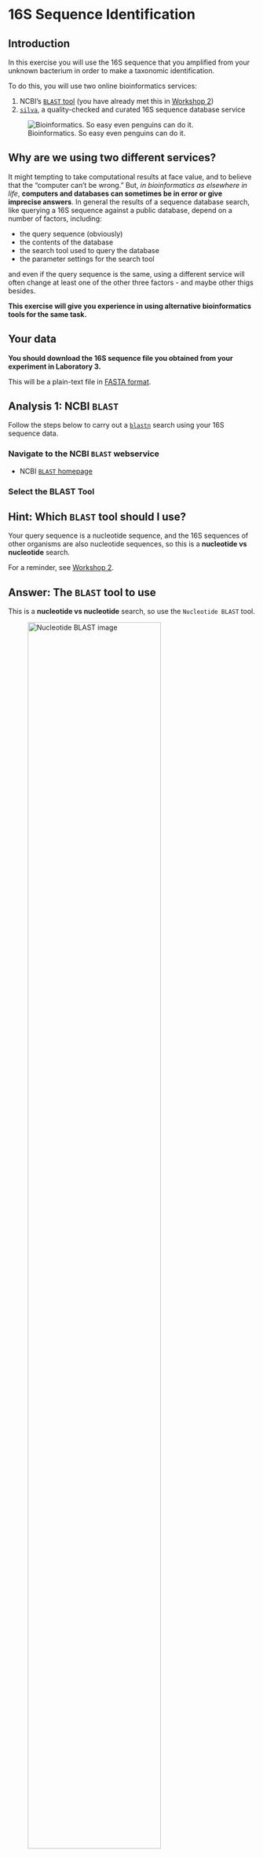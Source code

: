 # 16S Sequence Identification

## Introduction

In this exercise you will use the 16S sequence that you amplified from your unknown bacterium in order to make a taxonomic identification.

To do this, you will use two online bioinformatics services:

1. NCBI's [`BLAST` tool](https://blast.ncbi.nlm.nih.gov/Blast.cgi) (you have already met this in [Workshop 2](https://sipbs-compbiol.github.io/BM214-Workshop-2/scenario-1.html))
2. [`silva`](https://www.arb-silva.de/), a quality-checked and curated 16S sequence database service

![Bioinformatics. So easy even penguins can do it.](assets/images/penguin_sequence_search.jpg){#fig-penguin-bioinformatics}

::: { .callout-caution collapse="true"}
## Why are we using two different services?

It might tempting to take computational results at face value, and to believe that the "computer can't be wrong." But, _in bioinformatics as elsewhere in life_, **computers and databases can sometimes be in error or give imprecise answers**. In general the results of a sequence database search, like querying a 16S sequence against a public database, depend on a number of factors, including:

- the query sequence (obviously)
- the contents of the database
- the search tool used to query the database
- the parameter settings for the search tool

and even if the query sequence is the same, using a different service will often change at least one of the other three factors - and maybe other thigs besides.

**This exercise will give you experience in using alternative bioinformatics tools for the same task.**
:::

## Your data

::: { .callout-important }
**You should download the 16S sequence file you obtained from your experiment in Laboratory 3.**

This will be a plain-text file in [FASTA format](glossary.qmd#fasta-format).
:::

## Analysis 1: NCBI `BLAST`

Follow the steps below to carry out a [`blastn`](glossary.qmd#blastn) search using your 16S sequence data.

### Navigate to the NCBI `BLAST` webservice

- NCBI [`BLAST` homepage](https://blast.ncbi.nlm.nih.gov/Blast.cgi)

### Select the BLAST Tool

::: { .callout-tip collapse="true"}
## Hint: Which `BLAST` tool should I use?

Your query sequence is a nucleotide sequence, and the 16S sequences of other organisms are also nucleotide sequences, so this is a **nucleotide vs nucleotide** search.

For a reminder, see [Workshop 2](https://sipbs-compbiol.github.io/BM214-Workshop-2/blast.html).
:::

::: { .callout-warning collapse="true"}
## Answer: The `BLAST` tool to use

This is a **nucleotide vs nucleotide** search, so use the `Nucleotide BLAST` tool.

![Nucleotide BLAST image](assets/images/nucleutide-blast-cover.png){#fig-nucleotide-blast-cover width="80%"}
:::

### Enter the query sequence

::: { .callout-warning collapse="true"}
## Answer: Entering the query sequence

**You can enter the query sequence in either of two ways.**

1. Open your 16S sequence file in a text editor, copy the data, and paste the data into the `Enter Query Sequence` field.

![Query sequence pasted into the query field](assets/images/scenario-1-query.png){#fig-scenario-1-query width="80%"}

2. Click on the `Browse…` button to open a file selection dialogue box, then select your 16S sequence file. The uploaded file's name will then be visible next to the `Browse…` button.

![Query sequence uploaded as a file. Note the filename next to the `Browse…` button](assets/images/blastn_with_filename.png){#fig-blastn-filename width="80%"}

:::

### Set appropriate parameter choices

::: { .callout-tip collapse="true"}
## Hint: Which database should I use?

The NCBI `BLAST` webservice provides specialised databases for common, well-defined search tasks.

You have a well-defined set of target sequences that you want to compare your query with: **they are all 16S sequences.** Can you see a database on the search page that might be suitable?
:::

::: { .callout-warning collapse="true"}
## Answer: Which database to use

The NCBI `BLAST` webservice provides specialised databases for common, well-defined search tasks, including searching for 16S or ITS (Internally-Transcribed Spacer) sequences when identifying unknown microorganisms.

**Select the `rRNA/ITS databases` radio button, and ensure that the "Bacteria and Archaea" database is selected.**

![NCBI BLAST 16S database choice](assets/images/scenario-1-database.png){#fig-scenario-1-database width="80%"}
:::

### Run the `BLAST` search

::: { .callout-warning collapse="true"}
## Answer: Running the `BLAST` search

Click on the `BLAST` button.

![NCBI `BLAST` button](assets/images/ncbi-blast-button.png){#fig-scenario-1-button-1 width="80%"}
:::

### Interpret the `BLAST` report (**MyPlace Questions**)

It is common for 16S rDNA sequences to match many other bacterial sequences in the database. However, by identifying those most closely-related to the query sequence, you should be able to establish a likely identity for this organism.

::: { .callout-important }
**Please answer the questions below in the formative quiz on MyPlace**

- [MyPlace formative quiz]({{< var myplace.quiz1 >}})

Clicking on the green box should give you a hint to the answer, or where to find it.
:::

::: { .callout-tip collapse="true"}
## What is the accession number of the best match to your query?

Check the `Accession` column under "Sequences producing significant alignments" in the report's `Descriptions` tab.
:::

::: { .callout-tip collapse="true"}
## What organism is the best match to your query?

Check the `Description` column under "Sequences producing significant alignments" in the report's `Descriptions` tab.
:::

::: { .callout-tip collapse="true"}
## What is the total score for the best matching alignment?

Check the `Total Score` column under "Sequences producing significant alignments" in the report's `Descriptions` tab.
:::

::: { .callout-tip collapse="true"}
## What is the query coverage against the best matching alignment?

Check the `Query Cover` column under "Sequences producing significant alignments" in the report's `Descriptions` tab.
:::

::: { .callout-tip collapse="true"}
## What is the alignment percentage identity for the best matching alignment?

Check the `Per. Ident` column under "Sequences producing significant alignments" in the report's `Descriptions` tab.
:::

## Analysis 2: `silva`

[`silva`](https://www.arb-silva.de/) is a curated, quality-checked database of rRNA sequence data that has been run by the [Liebniz Institute DSMZ German Collection of Microorganisms and Cell Cultures](https://www.dsmz.de/) for about two decades. The `silva` site provides a number of online tools and services, including the [ACT](https://www.arb-silva.de/aligner) service that enables users to search the database with their own rRNA sequences to find the best matches and identify their organism.

- [`silva` rRNA database project](https://www.arb-silva.de/)
- [`silva` Alignment, Classification, and Tree (ACT) webservice](https://www.arb-silva.de/aligner)
- [ACT online tutorial](https://www.arb-silva.de/documentation/act-tutorial/)

### Navigate to the `silva` webservice

- [`silva` ACT](https://www.arb-silva.de/aligner) (Alignment, Classification, and Tree) service

![The `silva` ACT landing page](assets/images/01-silva.png){#fig-silva-01 width=80%}

### Enter the query sequence

::: { .callout-warning collapse="true"}
## Answer: Entering the query sequence

**You can enter the query sequence in either of two ways.**

1. Open your 16S sequence file in a text editor, copy the data, and paste the data into the `Input data` field (where it says "Paste your FASTA sequence here").

![`silva` landing page with sequence pasted into the `Input data` field](assets/images/02-silva.png){#fig-silva-02 width=80%}

2. Click on the `Select file` button to open a file selection dialogue box, then select your 16S sequence file. The uploaded file's name will then be visible in the field next to the `Select file` button.

![`silva` landing page with sequence uploaded as a file](assets/images/03-silva.png){#fig-silva-03 width=80%}

:::

### Set appropriate parameter choices

::: { .callout-tip collapse="true" }
## Hint: What parameters are important?

`silva` is designed specifically to assign taxonomy from 16S sequence data, so you shouldn't usually need to modify any parameters. However, you do need to tell `silva` what actions you want it to take.

You want to **search** with your sequence **and classify** it.
:::

::: { .callout-warning collapse="true" }
## Answer: What parameters to set

You need to tell `silva` that you want to **search** with your sequence **and classify** it. So **check the box marked `Search and classify`.**

The default settings (95% minimum sequence identity, reporting ten neighbours) are a good starting point.

Once you select `Search and classify`, a new set of options will appear in the window (@fig-silva-04) and these can also be left as they are.

![`silva`'s default `Search and classify` options.](assets/images/04-silva.png){#fig-silva-04 width=80%}

:::

### Run the `silva` search

::: { .callout-warning collapse="true" }
## Answer: Running the `silva` search

Click on the `Run Tool` button (lower right of @fig-silva-04).
:::

::: { .callout-caution }
**`silva` does not provide results as quickly as NCBI's `BLAST` server. Keep your eye on the `Aligner Taskmanager` section of the page, to monitor progress.**

`silva`'s progress will run through several stages, from `initialising` to `finished`.

![`silva`'s `Aligner Taskmanager` table ](assets/images/05-silva.png){#fig-silva-05 width=80%}
:::

### Interpret the `silva` report (MyPlace Questions)

Unlike `BLAST`, `silva` provides the identity of the [_last common ancestor_ (LCA)](https://evolution.berkeley.edu/glossary/most-recent-common-ancestor/), rather than reporting a sequence search match. It displays results in the `Alignment Result Table` (@fig-silva-06). This table displays scores but, by clicking on the `Display Classification` button, you can see the taxonomic identification `silva` has made for your sequence (@fig-silva-07).

![`silva`'s `Alignment Result Table` ](assets/images/06-silva.png){#fig-silva-06 width=80%}

![`silva`'s `Alignment Result Table`, showing classification information ](assets/images/07-silva.png){#fig-silva-07 width=80%}

::: { .callout-tip collapse="true" }
## Help! I can't see the full classification!

Use the "handles" to drag the size of the column headers to the left or right, until you can see the classification, as in @fig-silva-08.

![`silva`'s `Alignment Result Table`, showing classification information with wider columns ](assets/images/08-silva.png){#fig-silva-08 width=80%}

Alternatively, use the `Export to CSV` option to download a plain-text `.csv` file containing `silva`'s results for your sequence. You can open this in a text editor, or in Excel.

:::

::: { .callout-important }
**Please answer the questions below in the formative quiz on MyPlace**

- [MyPlace formative quiz]({{< var myplace.quiz1 >}})

Clicking on the green box should give you a hint to the answer, or where to find it.
:::

::: { .callout-tip collapse="true"}
## What is the the taxonomic identity of the last common ancestor (LCA) `silva` assigns to your organism?

You can find this in the `LCA tax. SILVA` column of the `Alignment Result Table`, or in the `lca_tax_slv` column of the downloaded `.csv` file.
:::

::: { .callout-tip collapse="true"}
## What sequence identity does your isolate's sequence share with the sequence of the reported last common ancestor?

You can find this in the `Identity` column of the `Alignment Result Table`, or in the `identity` column of the downloaded `.csv` file.
:::

::: { .callout-tip collapse="true"}
## Do the `BLAST` and `silva` searches give the same taxonomic identity for your 16S sequence?

Inspect the outputs of both methods, and compare the taxonomic assignments.
:::

::: { .callout-tip collapse="true"}
## What is your current opinion about the identity of your isolate? How confident are you in the identification made by each tool?

Among other things, you may want to consider:

- did both tools give the same identification?
- how much sequence identity was shared between your query sequence and the matches each tool found?
- is your organism common enough that there are many examples of its 16S sequence known?
:::
